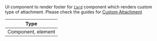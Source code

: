 UI component to render footer for [`Card`](/reactnative/ui-components/card) component which renders custom type of attachment. Please check the guides for [Custom Attachment](/react-native/guides/custom-attachment)

| Type |
| - |
| Component, element |